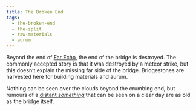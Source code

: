 ```yaml
---
title: The Broken End
tags:
  - the-broken-end
  - the-split
  - raw-materials
  - aurum
---
```

Beyond the end of [Far Echo](location:far-echo), the end of the bridge is
destroyed. The commonly accepted story is that it was destroyed by a meteor
strike, but this doesn’t explain the missing far side of the bridge.
Bridgestones are harvested here for building materials and aurum.

Nothing can be seen over the clouds beyond the crumbing end, but rumours of a
[distant _something_](lore:beyond) that can be seen on a clear day are as old
as the bridge itself. 
